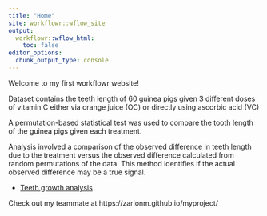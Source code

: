 ```yaml
---
title: "Home"
site: workflowr::wflow_site
output:
  workflowr::wflow_html:
    toc: false
editor_options:
  chunk_output_type: console
---
```


Welcome to my first workflowr website!

Dataset contains the teeth length of 60 guinea pigs given 3 different doses of vitamin C either via orange juice (OC) or directly using ascorbic acid (VC)

A permutation-based statistical test was used to compare the tooth length of the guinea pigs given each treatment. 

Analysis involved a comparison of the observed difference in teeth length due to the treatment versus the observed difference calculated from random permutations of the data. This method identifies if the actual observed difference may be a true signal.

* [Teeth growth analysis](teeth.html)

Check out my teammate at https://zarionm.github.io/myproject/
